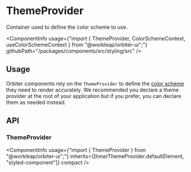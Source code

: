 
<Meta of={ThemeProviderStories} />

# ThemeProvider

<Tagline>Container used to define the color scheme to use.</Tagline>

<ComponentInfo
    usage={"import { ThemeProvider, ColorSchemeContext, useColorSchemeContext } from \"@workleap/orbiter-ui\";"}
    githubPath="/packages/components/src/styling/src"
/>

## Usage

Orbiter components rely on the `ThemeProvider` to define the [color scheme](?path=/docs/color-schemes--page) they need to render accurately. We recommended you declare a theme provider at the root of your application but if you prefer, you can declare them as needed instead.

<Canvas of={ThemeProviderStories.Example} />

## API

### ThemeProvider

<ComponentInfo
    usage={"import { ThemeProvider } from \"@workleap/orbiter-ui\";"}
    inherits={[InnerThemeProvider.defaultElement, "styled-component"]}
    compact
/>

<ArgTypes of={InnerThemeProvider} sort="alpha" />
